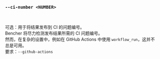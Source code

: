 ### `--ci-number <NUMBER>`

<br />

可选：用于将结果发布到 CI 的问题编号。  
Bencher 将尽力检测发布结果所需的 CI 问题编号。  
然而，在复杂的设置中，例如在 GitHub Actions 中使用 `workflow_run`，这并不总是可用。  
要求：`--github-actions`